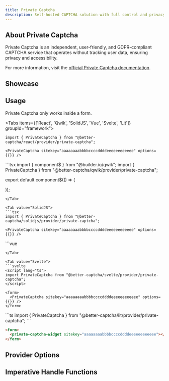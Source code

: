 ```yaml
---
title: Private Captcha
description: Self-hosted CAPTCHA solution with full control and privacy
---
```



## About Private Captcha

Private Captcha is an independent, user-friendly, and GDPR-compliant CAPTCHA service that operates without tracking user data, ensuring privacy and accessibility.

For more information, visit the [official Private Captcha documentation](https://privatecaptcha.com/).

## Showcase
<PrivateCaptchaPlayground />

## Usage
<Callout type="info">
    Private Captcha only works inside a form.
</Callout>

<Tabs items={['React', 'Qwik', 'SolidJS', 'Vue', 'Svelte', 'Lit']} groupId="framework">
  <Tab value="React">
  ```tsx
  import { PrivateCaptcha } from "@better-captcha/react/provider/private-captcha";

  <PrivateCaptcha sitekey="aaaaaaaabbbbccccddddeeeeeeeeeeee" options={{}} />
  ```
  </Tab>
  
  <Tab value="Qwik">
  ```tsx
  import { component$ } from "@builder.io/qwik";
  import { PrivateCaptcha } from "@better-captcha/qwik/provider/private-captcha";

  export default component$(() => (
    <form>
      <PrivateCaptcha sitekey="aaaaaaaabbbbccccddddeeeeeeeeeeee" options={{}} />
    </form>
  ));
  ```
  </Tab>
  
  <Tab value="SolidJS">
  ```tsx
  import { PrivateCaptcha } from "@better-captcha/solidjs/provider/private-captcha";

  <PrivateCaptcha sitekey="aaaaaaaabbbbccccddddeeeeeeeeeeee" options={{}} />
  ```
  </Tab>

  <Tab value="Vue">
  ```vue
  <template>
    <form>
      <PrivateCaptcha
        sitekey="aaaaaaaabbbbccccddddeeeeeeeeeeee"
        :options="{ theme: 'light' }"
      />
    </form>
  </template>

  <script setup lang="ts">
  import { PrivateCaptcha } from "@better-captcha/vue/provider/private-captcha";
  </script>
  ```
  </Tab>

  <Tab value="Svelte">
  ```svelte
  <script lang="ts">
  import PrivateCaptcha from "@better-captcha/svelte/provider/private-captcha";
  </script>

  <form>
    <PrivateCaptcha sitekey="aaaaaaaabbbbccccddddeeeeeeeeeeee" options={{}} />
  </form>
  ```
  </Tab>

  <Tab value="Lit">
  ```ts
  import { PrivateCaptcha } from "@better-captcha/lit/provider/private-captcha";
  ```

  ```html
  <form>
    <private-captcha-widget sitekey="aaaaaaaabbbbccccddddeeeeeeeeeeee"></private-captcha-widget>
  </form>
  ```
  </Tab>
</Tabs>

## Provider Options
<AutoTypeTable path="../../packages/core/src/providers/private-captcha/index.ts" name="RenderParameters" />

## Imperative Handle Functions
<AutoTypeTable path="../../packages/core/src/providers/private-captcha/provider.ts" name="PrivateCaptchaHandle" />
